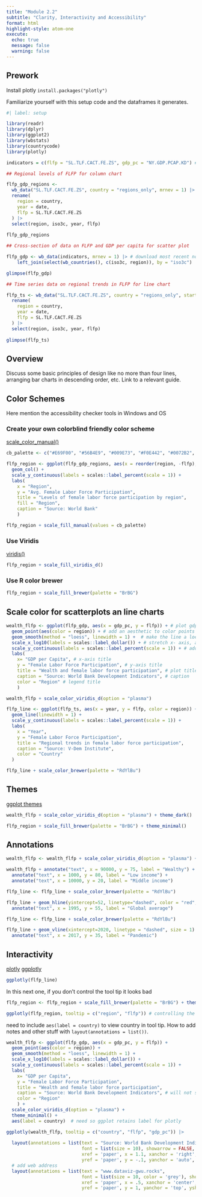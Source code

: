 ```yaml
---
title: "Module 2.2"
subtitle: "Clarity, Interactivity and Accessibility"
format: html
highlight-style: atom-one
execute:
  echo: true
  message: false
  warning: false
---
```


## Prework

Install plotly `install.packages("plotly")`

Familiarize yourself with this setup code and the dataframes it generates. 

```r
#| label: setup

library(readr)
library(dplyr)
library(ggplot2)
library(wbstats)
library(countrycode)
library(plotly)

indicators = c(flfp = "SL.TLF.CACT.FE.ZS", gdp_pc = "NY.GDP.PCAP.KD") # define indicators

## Regional levels of FLFP for column chart 

flfp_gdp_regions <- 
  wb_data("SL.TLF.CACT.FE.ZS", country = "regions_only", mrnev = 1) |> 
  rename(
    region = country,
    year = date,
    flfp = SL.TLF.CACT.FE.ZS
  ) |> 
  select(region, iso3c, year, flfp)
  
flfp_gdp_regions

## Cross-section of data on FLFP and GDP per capita for scatter plot

flfp_gdp <- wb_data(indicators, mrnev = 1) |> # download most recent non-missing value of indicators
    left_join(select(wb_countries(), c(iso3c, region)), by = "iso3c")  # add regions from countrycode()

glimpse(flfp_gdp)

## Time series data on regional trends in FLFP for line chart

flfp_ts <- wb_data("SL.TLF.CACT.FE.ZS", country = "regions_only", start_date = 1990, end_date = 2022) |> 
  rename(
    region = country,
    year = date,
    flfp = SL.TLF.CACT.FE.ZS
  ) |> 
  select(region, iso3c, year, flfp)
  
glimpse(flfp_ts)
```


## Overview

Discuss some basic principles of design like no more than four lines, arranging bar charts in descending order, etc. Link to a relevant guide. 


## Color Schemes

Here mention the accessibility checker tools in Windows and OS


### Create your own colorblind friendly color scheme

[](http://www.cookbook-r.com/Graphs/Colors_(ggplot2)/)
[scale_color_manual()](https://ggplot2.tidyverse.org/reference/scale_manual.html)


```r
cb_palette <- c("#E69F00", "#56B4E9", "#009E73", "#F0E442", "#0072B2", "#D55E00", "#CC79A7")

flfp_region <- ggplot(flfp_gdp_regions, aes(x = reorder(region, -flfp), y = flfp, fill = region)) +
  geom_col() + 
  scale_y_continuous(labels = scales::label_percent(scale = 1)) +
  labs(
    x = "Region", 
    y = "Avg. Female Labor Force Participation", 
    title = "Levels of female labor force participation by region", 
    fill = "Region",
    caption = "Source: World Bank"
    ) 

flfp_region + scale_fill_manual(values = cb_palette)
```


### Use Viridis

[viridis()](https://cran.r-project.org/web/packages/viridis/vignettes/intro-to-viridis.html)


```r
flfp_region + scale_fill_viridis_d()
```


### Use R color brewer

[](https://ggplot2.tidyverse.org/reference/scale_brewer.html)
[](https://colorbrewer2.org/)


```r
flfp_region + scale_fill_brewer(palette = "BrBG")
```


## Scale color for scatterplots an line charts

```r
  
wealth_flfp <- ggplot(flfp_gdp, aes(x = gdp_pc, y = flfp)) + # plot gdp_pc vs flfp, store in wealth_flfp 
  geom_point(aes(color = region)) + # add an aesthetic to color points by region
  geom_smooth(method = "loess", linewidth = 1) +  # make the line a loess curve
  scale_x_log10(labels = scales::label_dollar()) + # stretch x- axis, add '$' format
  scale_y_continuous(labels = scales::label_percent(scale = 1)) + # add % label to y-axis
  labs(
    x= "GDP per Capita", # x-axis title
    y = "Female Labor Force Participation", # y-axis title
    title = "Wealth and female labor force participation", # plot title
    caption = "Source: World Bank Development Indicators", # caption
    color = "Region" # legend title
    )

wealth_flfp + scale_color_viridis_d(option = "plasma")
```



```r
flfp_line <- ggplot(flfp_ts, aes(x = year, y = flfp, color = region)) +
  geom_line(linewidth = 1) + 
  scale_y_continuous(labels = scales::label_percent(scale = 1)) +
  labs(
    x = "Year", 
    y = "Female Labor Force Participation", 
    title = "Regional trends in female labor force participation", 
    caption = "Source: V-Dem Institute", 
    color = "Country"
  )

flfp_line + scale_color_brewer(palette = "RdYlBu")
```

## Themes

[ggplot themes](https://ggplot2.tidyverse.org/reference/ggtheme.html)


```r
wealth_flfp + scale_color_viridis_d(option = "plasma") + theme_dark()
```

```r
flfp_region + scale_fill_brewer(palette = "BrBG") + theme_minimal()
```

## Annotations

```r
wealth_flfp <- wealth_flfp + scale_color_viridis_d(option = "plasma") + theme_minimal()

wealth_flfp + annotate("text", x = 90000, y = 75, label = "Wealthy") + 
  annotate("text", x = 1000, y = 80, label = "Low income") +
  annotate("text", x = 10000, y = 20, label = "Middle income")
```


```r
flfp_line <- flfp_line + scale_color_brewer(palette = "RdYlBu") 

flfp_line + geom_hline(yintercept=52, linetype="dashed", color = "red", size = 1) +
  annotate("text", x = 1995, y = 55, label = "Global average")
```


```r
flfp_line <- flfp_line + scale_color_brewer(palette = "RdYlBu") 

flfp_line + geom_vline(xintercept=2020, linetype = "dashed", size = 1) +
  annotate("text", x = 2017, y = 35, label = "Pandemic")
```


## Interactivity


[plotly](https://plotly.com/r/)
[ggplotly](https://plotly.com/ggplot2/)

```r
ggplotly(flfp_line)
```


In this next one, if you don't control the tool tip it looks bad

```r
flfp_region <- flfp_region + scale_fill_brewer(palette = "BrBG") + theme_minimal()

ggplotly(flfp_region, tooltip = c("region", "flfp")) # controlling the tooltip output
```

need to include `aes(label = country)` to view country in tool tip. How to add notes and other stuff with `layout(annotations = list())`. 

```r

wealth_flfp <- ggplot(flfp_gdp, aes(x = gdp_pc, y = flfp)) + 
  geom_point(aes(color = region)) + 
  geom_smooth(method = "loess", linewidth = 1) +  
  scale_x_log10(labels = scales::label_dollar()) + 
  scale_y_continuous(labels = scales::label_percent(scale = 1)) + 
  labs(
    x= "GDP per Capita", 
    y = "Female Labor Force Participation", 
    title = "Wealth and female labor force participation", 
    caption = "Source: World Bank Development Indicators", # will not show up!
    color = "Region" 
    ) + 
  scale_color_viridis_d(option = "plasma") +
  theme_minimal() +
  aes(label = country)  # need so ggplot retains label for plotly

ggplotly(wealth_flfp, tooltip = c("country", "flfp", "gdp_pc")) |> 
  
  layout(annotations = list(text = "Source: World Bank Development Indicators",  
                            font = list(size = 10), showarrow = FALSE,
                            xref = 'paper', x = 1.1, xanchor = 'right', xshift = 0,
                            yref = 'paper', y = -.1, yanchor = 'auto', yshift = 0)) |> 
  # add web address
  layout(annotations = list(text = "www.dataviz-gwu.rocks", 
                            font = list(size = 10, color = 'grey'), showarrow = FALSE,
                            xref = 'paper', x = .5, xanchor = 'center', xshift = 0,
                            yref = 'paper', y = 1, yanchor = 'top', yshift = 0))
```



